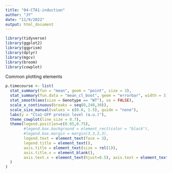 ```yaml
---
title: "04-CTA1-induction"
author: "JY"
date: "11/9/2022"
output: html_document
---
```


```r
library(tidyverse)
library(ggplot2)
library(ggprism)
library(dplyr)
library(mgcv)
library(broom)
library(cowplot)
```

Common plotting elements
```r
p.timecourse <- list(
  stat_summary(fun = "mean", geom = "point", size = 3),
  stat_summary(fun.data = "mean_cl_boot", geom = "errorbar", width = 3),
  stat_smooth(aes(size = Genotype == "WT"), se = FALSE),
  scale_x_continuous(breaks = seq(0,240,30)),
  scale_size_manual(values = c(0.8, 1.5), guide = "none"),
  labs(y = "Cta1-GFP protein level (a.u.)"),
  theme_cowplot(line_size = 0.7),
  theme(legend.position=c(0.05,0.75), 
        #legend.box.background = element_rect(color = "black"),
        #legend.box.margin = margin(3,3,3,3),
        legend.text = element_text(face = 3), 
        legend.title = element_text(),
        axis.title = element_text(size = rel(1)), 
        axis.title.x = element_blank(),
        axis.text.x = element_text(hjust=0.5), axis.text = element_text(size = rel(1)),
  )
)
```